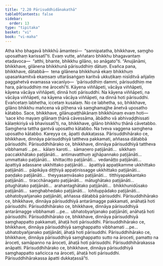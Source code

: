 ```yaml
---
title: "2.20 Pārisuddhidānakathā"
tableOfContents: false
sidebar:
  order: 13
type: "tipitaka"
basket: "vi"
book: "vi-maha"
---
```



<DynamicBreadcrumb />

<Division number="164" book="vi-maha" bookNo="3" page="161">

<Paragraph number="678" book="vi-maha">
Atha kho bhagavā bhikkhū āmantesi—  “sannipatatha, bhikkhave, saṃgho uposathaṃ karissatī”ti. Evaṃ vutte, aññataro bhikkhu bhagavantaṃ etadavoca—  “atthi, bhante, bhikkhu gilāno, so anāgato”ti.
</Paragraph>

<Paragraph number="679" book="vi-maha">
“Anujānāmi, bhikkhave, gilānena bhikkhunā pārisuddhiṃ dātuṃ. Evañca pana, bhikkhave, dātabbā—  tena gilānena bhikkhunā ekaṃ bhikkhuṃ upasaṅkamitvā ekaṃsaṃ uttarāsaṅgaṃ karitvā ukkuṭikaṃ nisīditvā añjaliṃ paggahetvā evamassa vacanīyo—  ‘pārisuddhiṃ dammi, pārisuddhiṃ me hara, pārisuddhiṃ me ārocehī’ti. Kāyena viññāpeti, vācāya viññāpeti, kāyena vācāya viññāpeti, dinnā hoti pārisuddhi. Na kāyena viññāpeti, na vācāya viññāpeti, na kāyena vācāya viññāpeti, na dinnā hoti pārisuddhi. Evañcetaṃ labhetha, iccetaṃ kusalaṃ. No ce labhetha, so, bhikkhave, gilāno bhikkhu mañcena vā pīṭhena vā saṃghamajjhe ānetvā uposatho kātabbo. Sace, bhikkhave, gilānupaṭṭhākānaṃ bhikkhūnaṃ evaṃ hoti—  ‘sace kho mayaṃ gilānaṃ ṭhānā cāvessāma, ābādho vā abhivaḍḍhissati kālaṃkiriyā vā bhavissatī’ti, na, bhikkhave, gilāno bhikkhu ṭhānā cāvetabbo. Saṃghena tattha gantvā uposatho kātabbo. Na tveva vaggena saṃghena uposatho kātabbo. Kareyya ce, āpatti dukkaṭassa.
</Paragraph>

<Paragraph number="680" book="vi-maha">
Pārisuddhihārako ce, bhikkhave, dinnāya pārisuddhiyā tattheva pakkamati, aññassa dātabbā pārisuddhi. Pārisuddhihārako ce, bhikkhave, dinnāya pārisuddhiyā tattheva vibbhamati …pe…  kālaṃ karoti…  sāmaṇero paṭijānāti…  sikkhaṃ paccakkhātako paṭijānāti…  antimavatthuṃ ajjhāpannako paṭijānāti…  ummattako paṭijānāti…  khittacitto paṭijānāti…  vedanāṭṭo paṭijānāti…  āpattiyā adassane ukkhittako paṭijānāti…  āpattiyā appaṭikamme ukkhittako paṭijānāti…  pāpikāya diṭṭhiyā appaṭinissagge ukkhittako paṭijānāti…  paṇḍako paṭijānāti…  theyyasaṃvāsako paṭijānāti…  titthiyapakkantako paṭijānāti…  tiracchānagato paṭijānāti…  mātughātako paṭijānāti…  pitughātako paṭijānāti…  arahantaghātako paṭijānāti…  bhikkhunidūsako paṭijānāti…  saṃghabhedako paṭijānāti…  lohituppādako paṭijānāti…  ubhatobyañjanako paṭijānāti, aññassa dātabbā pārisuddhi.
</Paragraph>

<Paragraph number="681" book="vi-maha">
Pārisuddhihārako ce, bhikkhave, dinnāya pārisuddhiyā antarāmagge pakkamati, anāhaṭā hoti pārisuddhi. Pārisuddhihārako ce, bhikkhave, dinnāya pārisuddhiyā antarāmagge vibbhamati …pe…  ubhatobyañjanako paṭijānāti, anāhaṭā hoti pārisuddhi.
</Paragraph>

<Paragraph number="682" book="vi-maha">
Pārisuddhihārako ce, bhikkhave, dinnāya pārisuddhiyā saṃghappatto pakkamati, āhaṭā hoti pārisuddhi. Pārisuddhihārako ce, bhikkhave, dinnāya pārisuddhiyā saṃghappatto vibbhamati …pe…  ubhatobyañjanako paṭijānāti, āhaṭā hoti pārisuddhi.
</Paragraph>

<Paragraph number="683" book="vi-maha">
Pārisuddhihārako ce, bhikkhave, dinnāya pārisuddhiyā saṃghappatto sutto na āroceti, pamatto na āroceti, samāpanno na āroceti, āhaṭā hoti pārisuddhi. Pārisuddhihārakassa anāpatti.
</Paragraph>

<Paragraph number="684" book="vi-maha">
Pārisuddhihārako ce, bhikkhave, dinnāya pārisuddhiyā saṃghappatto sañcicca na āroceti, āhaṭā hoti pārisuddhi. Pārisuddhihārakassa āpatti dukkaṭassā”ti.
</Paragraph>
</Division>